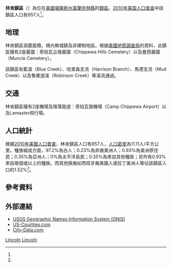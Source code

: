 {{noteTA
|G1=USState
}}
{{Infobox settlement
|official_name = 林肯鎮區
|native_name = Lincoln Township
|settlement_type = 鎮區
|image_map = Map highlighting Lincoln Township, Franklin County, Kansas.svg
|map_caption = 林肯鎮區在富蘭克林縣的位置
|coordinates_display = inline,title
|coordinates_region = US-KS
|subdivision_type = [[世界政區索引|國家]]
|subdivision_name = [[美国|美国]]
|subdivision_type1 = [[美國行政區劃|州]]
|subdivision_name1 = [[堪薩斯州|堪薩斯州]]
|subdivision_type2 = [[堪萨斯州行政区划|縣]]
|subdivision_name2 = [[富蘭克林縣_(堪薩斯州)|富蘭克林縣]]
|area_total_km2 = 78.59
|area_land_km2 = 78.35
|area_water_km2 = 0.24
|area_total_sq_mi = 30.34
|area_land_sq_mi = 30.25
|area_water_sq_mi = 0.09
|area_water_percent = 0.31
|population_as_of = [[2010年美国人口普查|2010]]
|population_footnotes = <ref name=census>{{cite web|url=http://www.census.gov/geo/www/gazetteer/gazetteer2010.html|title=2010 Census Gazetteer Files|publisher=[[美国人口调查局|美国人口调查局]]|accessdate=2016-01-29|archive-url=https://web.archive.org/web/20121021075704/http://www.census.gov/geo/www/gazetteer/gazetteer2010.html|archive-date=2012-10-21|dead-url=yes}}</ref>
|population_total = 857
|population_density_km2 = auto
|elevation_footnotes = 
|elevation_m = 286
|elevation_ft = 938
|latd = 38
|latm = 34
|lats = 20
|latNS = N
|longd = 95
|longm = 18
|longs = 46
|longEW = W
|blank_name = [[地名信息系统|GNIS]] feature ID
|blank_info = [http://geonames.usgs.gov/pls/gnispublic/f?p=gnispq:3:::NO::P3_FID:0479640 0479640]
|website = 
|footnotes = 
}}

'''林肯鎮區'''（{{lang-en|'''Lincoln Township'''}}）為位在[[美國|美國]][[堪薩斯州|堪薩斯州]][[富蘭克林縣_(堪薩斯州)|富蘭克林縣]]的[[行政鎮區|鎮區]]。[[2010年美国人口普查|2010年美国人口普查]]中該鎮區人口有857人<ref name=census/>。

==地理==
林肯鎮區涵蓋面積{{convert|78.59|km2|sqmi}}，境內無城鎮及非建制地區。根據[[美國地質調查局|美國地質調查局]]的資料，此鎮區擁有2座墓園：奇珀瓦丘陵墓園（Chippewa Hills Cemetery）以及曼西墓園（Muncie Cemetery）。

該鎮區有藍溪（Blue Creek）、哈里森支流（Harrison Branch）、馬德支流（Mud Creek）以及魯賓遜溪（Robinson Creek）等溪流通過。

==交通==
林肯鎮區擁有2座機場及降落跑道：奇珀瓦營機場（Camp Chippewa Airport）以及Lemaster飛行場。

==人口統計==
根據[[2010年美國人口普查|2010年美國人口普查]]，林肯鎮區人口有857人，[[人口密度|人口密度]]為11.11人/平方公里。種族組成方面，97.2%為白人；0.23%為非裔美洲人；0.93%為美洲原住民；0.35%為亞洲人；0%為太平洋島民；0.35%為來自其他種族；另外有0.93%來自兩個或以上的種族。而其他族裔如西班牙裔美國人或拉丁美洲人等佔該鎮區人口的1.52%<ref name=census/>。

==參考資料==
{{reflist}}

==外部連結==
* [http://geonames.usgs.gov/domestic/index.html USGS Geographic Names Information System (GNIS)] {{Wayback|url=http://geonames.usgs.gov/domestic/index.html |date=20190428150204 }}
* [https://web.archive.org/web/20080723112151/http://www.us-counties.com/localgov/kansas.html US-Counties.com]
* [http://www.city-data.com/township/Lincoln-Franklin-KS.html City-Data.com] {{Wayback|url=http://www.city-data.com/township/Lincoln-Franklin-KS.html |date=20190719131813 }}

{{富蘭克林縣 (堪薩斯州)}}

[[Category:富蘭克林縣鎮區_(堪薩斯州)|Lincoln]]
[[Category:堪薩斯州鎮區|Lincoln]]